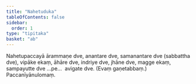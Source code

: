 ```yaml
---
title: "Nahetuduka"
tableOfContents: false
sidebar:
  order: 1
type: "tipitaka"
basket: "ab"
---
```



<DynamicBreadcrumb />

<Division number="71">

<Paragraph number="194">
Nahetupaccayā ārammaṇe dve, anantare dve, samanantare dve (sabbattha dve), vipāke ekaṃ, āhāre dve, indriye dve, jhāne dve, magge ekaṃ, sampayutte dve …pe…  avigate dve. (Evaṃ gaṇetabbaṃ.)

</Paragraph>
</Division>

<Paragraph number="195" type="center">
Paccanīyānulomaṃ.
</Paragraph>